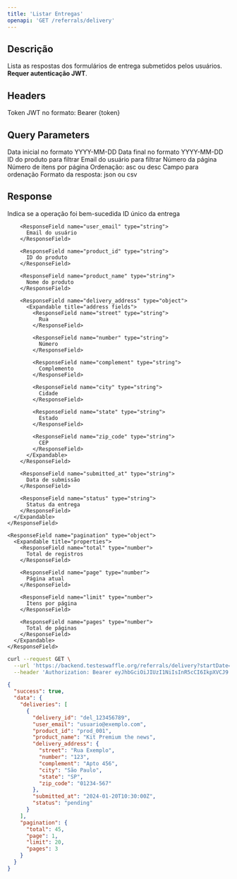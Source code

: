 ```yaml
---
title: 'Listar Entregas'
openapi: 'GET /referrals/delivery'
---
```


## Descrição

Lista as respostas dos formulários de entrega submetidos pelos usuários. **Requer autenticação JWT**.

## Headers

<ParamField header="Authorization" type="string" required>
  Token JWT no formato: Bearer {token}
</ParamField>

## Query Parameters

<ParamField query="startDate" type="string">
  Data inicial no formato YYYY-MM-DD
</ParamField>

<ParamField query="endDate" type="string">
  Data final no formato YYYY-MM-DD
</ParamField>

<ParamField query="productId" type="string">
  ID do produto para filtrar
</ParamField>

<ParamField query="email" type="string">
  Email do usuário para filtrar
</ParamField>

<ParamField query="page" type="number" default="1">
  Número da página
</ParamField>

<ParamField query="limit" type="number" default="20">
  Número de itens por página
</ParamField>

<ParamField query="sort" type="string" default="desc">
  Ordenação: asc ou desc
</ParamField>

<ParamField query="sortField" type="string" default="created_at">
  Campo para ordenação
</ParamField>

<ParamField query="format" type="string" default="json">
  Formato da resposta: json ou csv
</ParamField>

## Response

<ResponseField name="success" type="boolean">
  Indica se a operação foi bem-sucedida
</ResponseField>

<ResponseField name="data" type="object">
  <Expandable title="properties">
    <ResponseField name="deliveries" type="array">
      <Expandable title="delivery object">
        <ResponseField name="delivery_id" type="string">
          ID único da entrega
        </ResponseField>

        <ResponseField name="user_email" type="string">
          Email do usuário
        </ResponseField>

        <ResponseField name="product_id" type="string">
          ID do produto
        </ResponseField>

        <ResponseField name="product_name" type="string">
          Nome do produto
        </ResponseField>

        <ResponseField name="delivery_address" type="object">
          <Expandable title="address fields">
            <ResponseField name="street" type="string">
              Rua
            </ResponseField>

            <ResponseField name="number" type="string">
              Número
            </ResponseField>

            <ResponseField name="complement" type="string">
              Complemento
            </ResponseField>

            <ResponseField name="city" type="string">
              Cidade
            </ResponseField>

            <ResponseField name="state" type="string">
              Estado
            </ResponseField>

            <ResponseField name="zip_code" type="string">
              CEP
            </ResponseField>
          </Expandable>
        </ResponseField>

        <ResponseField name="submitted_at" type="string">
          Data de submissão
        </ResponseField>

        <ResponseField name="status" type="string">
          Status da entrega
        </ResponseField>
      </Expandable>
    </ResponseField>

    <ResponseField name="pagination" type="object">
      <Expandable title="properties">
        <ResponseField name="total" type="number">
          Total de registros
        </ResponseField>

        <ResponseField name="page" type="number">
          Página atual
        </ResponseField>

        <ResponseField name="limit" type="number">
          Itens por página
        </ResponseField>

        <ResponseField name="pages" type="number">
          Total de páginas
        </ResponseField>
      </Expandable>
    </ResponseField>
  </Expandable>
</ResponseField>

<RequestExample>

```bash
curl --request GET \
  --url 'https://backend.testeswaffle.org/referrals/delivery?startDate=2024-01-01&format=json' \
  --header 'Authorization: Bearer eyJhbGciOiJIUzI1NiIsInR5cCI6IkpXVCJ9...'
```

</RequestExample>

<ResponseExample>

```json
{
  "success": true,
  "data": {
    "deliveries": [
      {
        "delivery_id": "del_123456789",
        "user_email": "usuario@exemplo.com",
        "product_id": "prod_001",
        "product_name": "Kit Premium the news",
        "delivery_address": {
          "street": "Rua Exemplo",
          "number": "123",
          "complement": "Apto 456",
          "city": "São Paulo",
          "state": "SP",
          "zip_code": "01234-567"
        },
        "submitted_at": "2024-01-20T10:30:00Z",
        "status": "pending"
      }
    ],
    "pagination": {
      "total": 45,
      "page": 1,
      "limit": 20,
      "pages": 3
    }
  }
}
```

</ResponseExample>